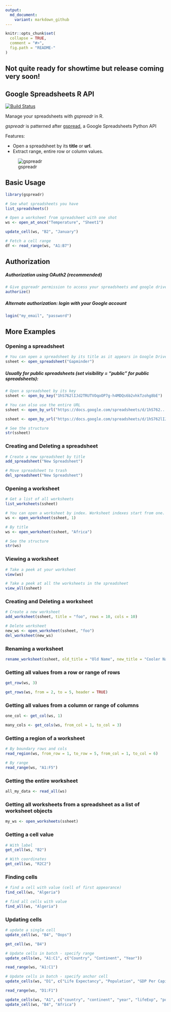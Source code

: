```yaml
---
output:
  md_document:
    variant: markdown_github
---
```


<!-- README.md is generated from README.Rmd. Please edit that file -->

```r
knitr::opts_chunk$set(
  collapse = TRUE,
  comment = "#>",
  fig.path = "README-"
)
```

**Not quite ready for showtime but release coming very soon!**
---

Google Spreadsheets R API
---
[![Build Status](https://travis-ci.org/jennybc/gspreadr.png?branch=master)](https://travis-ci.org/jennybc/gspreadr)

Manage your spreadsheets with *gspreadr* in R. 

*gspreadr* is patterned after [gspread](https://github.com/burnash/gspread), a Google Spreadsheets Python API


Features:

-   Open a spreadsheet by its **title** or **url**.
-   Extract range, entire row or column values.

![gspreadr](README-gspreadr.png)

Basic Usage
---
```r
library(gspreadr)
```
```r
# See what spreadsheets you have
list_spreadsheets()

# Open a worksheet from spreadsheet with one shot
ws <- open_at_once("Temperature", "Sheet1")

update_cell(ws, "B2", "January")

# Fetch a cell range
df <- read_range(ws, "A1:B7")

```

Authorization
---
##### Authorization using OAuth2 (recommended)
```r
# Give gspreadr permission to access your spreadsheets and google drive
authorize() 
```

##### Alternate authorization: login with your Google account

```r
login("my_email", "password")
```
  
More Examples
---
### Opening a spreadsheet

```r
# You can open a spreadsheet by its title as it appears in Google Drive
ssheet <- open_spreadsheet("Gapminder")
```

##### Usually for public spreadsheets (set visibility = "public" for public spreadsheets): 
```r
# Open a spreadsheet by its key 
ssheet <- open_by_key("1hS762lIJd2TRUTVOqoOP7g-h4MDQs6b2vhkTzohg8bE")

# You can also use the entire URL
ssheet <- open_by_url("https://docs.google.com/spreadsheets/d/1hS762...")
```

```r
ssheet <- open_by_url("https://docs.google.com/spreadsheets/d/1hS762lIJd2TRUTVOqoOP7g-h4MDQs6b2vhkTzohg8bE/pubhtml", visibility = "public")
```

```r
# See the structure
str(ssheet)
```

### Creating and Deleting a spreadsheet

```r
# Create a new spreadsheet by title
add_spreadsheet("New Spreadsheet")

# Move spreadsheet to trash
del_spreadsheet("New Spreadsheet")
```

### Opening a worksheet

```r

# Get a list of all worksheets
list_worksheets(ssheet)

# You can open a worksheet by index. Worksheet indexes start from one.
ws <- open_worksheet(ssheet, 1)

# By title
ws <- open_worksheet(ssheet, "Africa")

# See the structure
str(ws)
```

### Viewing a worksheet
```r
# Take a peek at your worksheet
view(ws)
```
```r
# Take a peek at all the worksheets in the spreadsheet
view_all(ssheet)
```

### Creating and Deleting a worksheet

```r
# Create a new worksheet
add_worksheet(ssheet, title = "foo", rows = 10, cols = 10)

# Delete worksheet
new_ws <- open_worksheet(ssheet, "foo")
del_worksheet(new_ws)
```

### Renaming a worksheet

```r
rename_worksheet(ssheet, old_title = "Old Name", new_title = "Cooler Name")
```

### Getting all values from a row or range of rows

```r
get_row(ws, 3)

get_rows(ws, from = 2, to = 5, header = TRUE)
```

### Getting all values from a column or range of columns
```r
one_col <- get_col(ws, 1)

many_cols <- get_cols(ws, from_col = 1, to_col = 3)
```

### Getting a region of a worksheet
```r

# By boundary rows and cols
read_region(ws, from_row = 1, to_row = 5, from_col = 1, to_col = 6)

# By range
read_range(ws, "A1:F5")
```

### Getting the entire worksheet
```r
all_my_data <- read_all(ws)
```

### Getting all worksheets from a spreadsheet as a list of worksheet objects
```r
my_ws <- open_worksheets(ssheet)
```

### Getting a cell value

```r
# With label
get_cell(ws, "B2")

# With coordinates
get_cell(ws, "R2C2")
```

### Finding cells
```r
# find a cell with value (cell of first appearance)
find_cell(ws, "Algeria")

# find all cells with value
find_all(ws, "Algeria")
```

### Updating cells 
```r
# update a single cell
update_cell(ws, "B4", "Oops")

get_cell(ws, "B4")

# Update cells in batch - specify range
update_cells(ws, "A1:C1", c("Country", "Continent", "Year"))

read_range(ws, "A1:C1")

# Update cells in batch - specify anchor cell
update_cells(ws, "D1", c("Life Expectancy", "Population", "GDP Per Capita"))

read_range(ws, "D1:F1")
```

```r
update_cells(ws, "A1", c("country", "continent", "year", "lifeExp", "pop", "gdpPercap"))
update_cell(ws, "B4", "Africa")
```

